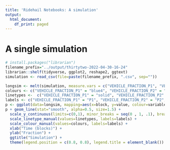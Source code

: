 ```yaml
---
title: 'Ridehail Notebooks: A simulation'
output:
  html_document:
    df_print: paged
---
```


# A single simulation


```r
# install.packages("librarian")
filename_prefix="../output/thirtytwo-2022-04-30-16-24"
librarian::shelf(tidyverse, ggplot2, reshape2, ggtext)
simulation <- read_csv(file=paste(filename_prefix, ".csv", sep=""))
```

```r
longsim <- melt(simulation, measure.vars = c("VEHICLE_FRACTION_P1", "VEHICLE_FRACTION_P2", "VEHICLE_FRACTION_P3", "TRIP_MEAN_WAIT_FRACTION"))
colours <- c("VEHICLE_FRACTION_P1" = "blue4", "VEHICLE_FRACTION_P2" = "orange4", "VEHICLE_FRACTION_P3" = "green4", "TRIP_MEAN_WAIT_FRACTION" = "red4")
linetypes <-  c("VEHICLE_FRACTION_P1" = "solid", "VEHICLE_FRACTION_P2" = "solid", "VEHICLE_FRACTION_P3" = "solid", "TRIP_MEAN_WAIT_FRACTION" = "dashed")
labels <- c("VEHICLE_FRACTION_P1" = "P1", "VEHICLE_FRACTION_P2" = "P2", "VEHICLE_FRACTION_P3" = "P3", "TRIP_MEAN_WAIT_FRACTION" = "Wait fraction")
p <- ggplot(data=longsim, mapping=aes(x=block, y=value, colour=variable, linetype=variable))
p + geom_line(stat="smooth", alpha=0.5, size=1.5) +
  scale_y_continuous(limits=c(0,1), minor_breaks = seq(0 , 1, .1), breaks = seq(0, 1, .2)) +
  scale_linetype_manual(values=linetypes, labels=labels) +
  scale_colour_manual(values=colours, labels=labels) + 
  xlab("Time (blocks)") +
  ylab("Fraction") + 
  ggtitle("Simulation") +
  theme(legend.position = c(0.8, 0.8), legend.title = element_blank())
```

